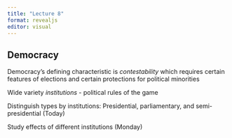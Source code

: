 ```yaml
---
title: "Lecture 8"
format: revealjs
editor: visual
---
```


## Democracy

Democracy's defining characteristic is *contestability* which requires certain features of elections and certain protections for political minorities

Wide variety *institutions* - political rules of the game

Distinguish types by institutions: Presidential, parliamentary, and semi-presidential (Today)

Study effects of different institutions (Monday)


